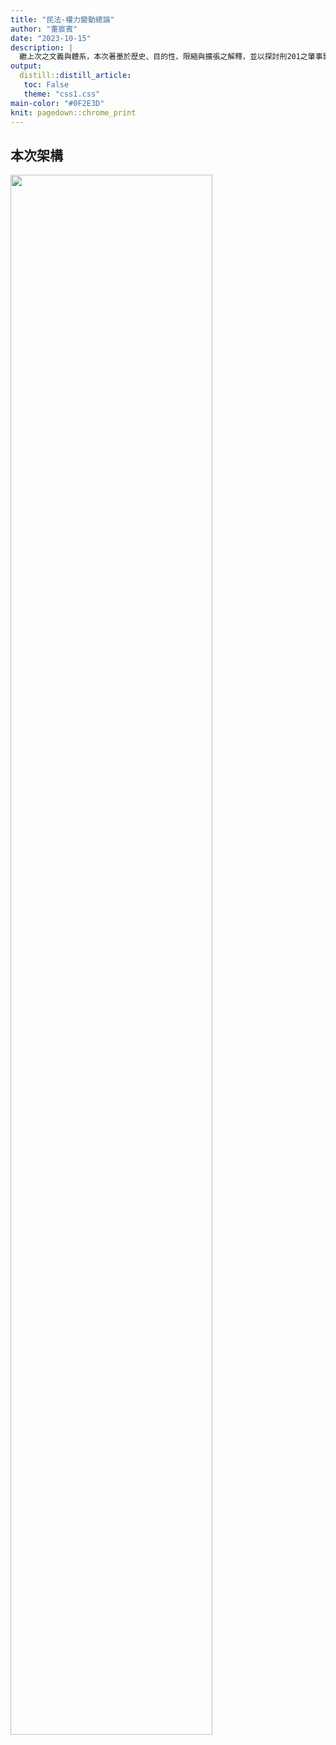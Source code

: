 ```yaml
---
title: "民法-權力變動總論"
author: "董宸賓"
date: "2023-10-15"
description: |
  繼上次之文義與體系，本次著墨於歷史、目的性、限縮與擴張之解釋，並以探討刑201之肇事罪之沿革、法益、修法方向做為整合性之收尾。
output:
  distill::distill_article: 
   toc: False
   theme: "css1.css"
main-color: "#0F2E3D"
knit: pagedown::chrome_print
---
```


<link href="https://fonts.googleapis.com/icon?family=Material+Icons" rel="stylesheet">

## 本次架構

![](aas4.png){width=80%}
